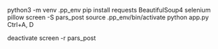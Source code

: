 python3 -m venv .pp_env
pip install requests BeautifulSoup4 selenium pillow
screen -S pars_post
source .pp_env/bin/activate
python app.py
Ctrl+A, D

deactivate
screen -r pars_post